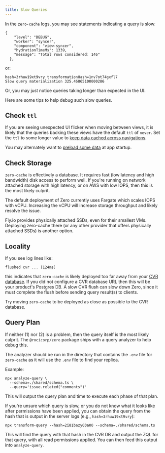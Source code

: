 ```yaml
---
title: Slow Queries
---
```


In the `zero-cache` logs, you may see statements indicating a query is slow:

```shell
{
    "level": "DEBUG",
    "worker": "syncer",
    "component": "view-syncer",
    "hydrationTimeMs": 1339,
    "message": "Total rows considered: 146"
  },
```

or:

```shell
hash=3rhuw19xt9vry transformationHash=1nv7ot74gxfl7
Slow query materialization 325.46865100000286
```

Or, you may just notice queries taking longer than expected in the UI.

Here are some tips to help debug such slow queries.

## Check `ttl`

If you are seeing unexpected UI flicker when moving between views, it is likely that the queries backing these views have the default `ttl` of `never`. Set the `ttl` to some longer value to [keep data cached across navigations](https://zero.rocicorp.dev/docs/reading-data#background-queries).

You may alternately want to [preload some data](https://zero.rocicorp.dev/docs/reading-data#preloading) at app startup.

## Check Storage

`zero-cache` is effectively a database. It requires fast (low latency and high bandwidth) disk access to perform well. If you're running on network attached storage with high latency, or on AWS with low IOPS, then this is the most likely culprit.

The default deployment of Zero currently uses Fargate which scales IOPS with vCPU. Increasing the vCPU will increase storage throughput and likely resolve the issue.

Fly.io provides physically attached SSDs, even for their smallest VMs. Deploying zero-cache there (or any other provider that offers physically attached SSDs) is another option.

## Locality

If you see log lines like:

```shell
flushed cvr ... (124ms)
```

this indicates that `zero-cache` is likely deployed too far away from your [CVR database](../deployment#architecture). If you did not configure a CVR database URL then this will be your product's Postgres DB. A slow CVR flush can slow down Zero, since it must complete the flush before sending query result(s) to clients.

Try moving `zero-cache` to be deployed as close as possible to the CVR database.

## Query Plan

If neither (1) nor (2) is a problem, then the query itself is the most likely culprit. The `@rocicorp/zero` package ships with a query analyzer to help debug this.

The analyzer should be run in the directory that contains the `.env` file for `zero-cache` as it will use the `.env` file to find your replica.

Example:

```shell
npx analyze-query \
  --schema=./shared/schema.ts \
  --query='issue.related("comments")'
```

This will output the query plan and time to execute each phase of that plan.

If you're unsure which query is slow, or you do not know what it looks like after permissions have been applied, you can obtain the query from the hash that is output in the server logs (e.g., `hash=3rhuw19xt9vry`):

```shell
npx transform-query --hash=2i81bazy03a00 --schema=./shared/schema.ts
```

This will find the query with that hash in the CVR DB and output the ZQL for that query, with all read permissions applied. You can then feed this output into `analyze-query`.
